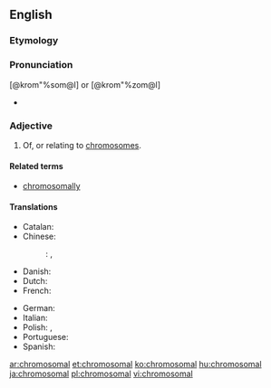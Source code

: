 ==English==

===Etymology===
{{suffix|chromosome|al}}

===Pronunciation===
[@krom"%som@l] or [@krom"%zom@l]
* {{rhymes|əʊməl}}

===Adjective===
{{en-adj|-}}

# Of, or relating to [[chromosome]]s.

====Related terms====
* [[chromosomally]]

====Translations====
{{trans-top|of, or relating to chromosomes}}
* Catalan: {{t-|ca|cromosòmic}}
* Chinese:
*: {{ttbc|cmn}}: {{t|cmn|染色體|tr=rǎncè tǐ|sc=Hani}}, {{tø|cmn|[[染色體]][[的]]|tr=rǎncè tǐ de|sc=Hani}} <!-- was: "[[染色體]] (rǎncè tǐ), optional: [[染色體的]] (rǎncè tǐ de)"; {{t|cmn|染色體|alt=染色體的}} could be more appropriate, since 的 seems to be just a particle. -->
* Danish: {{t-|da|kromosomal}}
* Dutch: {{t+|nl|chromosomaal}}
* French: {{t+|fr|chromosomique}}
{{trans-mid}}
* German: {{t-|de|chromosomal}}
* Italian: {{t-|it|cromosomico}}
* Polish: {{t-|pl|chromosomowy|m}}, {{t-|pl|chromosomalny|m}}
* Portuguese: {{t-|pt|cromossómico}}
* Spanish: {{t+|es|cromosómico}}
{{trans-bottom}}

[[ar:chromosomal]]
[[et:chromosomal]]
[[ko:chromosomal]]
[[hu:chromosomal]]
[[ja:chromosomal]]
[[pl:chromosomal]]
[[vi:chromosomal]]